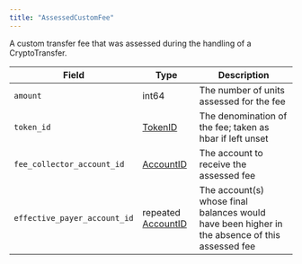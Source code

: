 ---
title: "AssessedCustomFee"
---


A custom transfer fee that was assessed during the handling of a CryptoTransfer.

| Field                        | Type                                                                                                | Description                                                                                    |
| ---------------------------- | --------------------------------------------------------------------------------------------------- | ---------------------------------------------------------------------------------------------- |
| `amount`                     | int64                                                                                               | The number of units assessed for the fee                                                       |
| `token_id`                   | [TokenID](/hedera/sdks-and-apis/hedera-api/basic-types/tokenid)              | The denomination of the fee; taken as hbar if left unset                                       |
| `fee_collector_account_id`   | [AccountID](/hedera/sdks-and-apis/hedera-api/basic-types/accountid)          | The account to receive the assessed fee                                                        |
| `effective_payer_account_id` | repeated [AccountID](/hedera/sdks-and-apis/hedera-api/basic-types/accountid) | The account(s) whose final balances would have been higher in the absence of this assessed fee |
